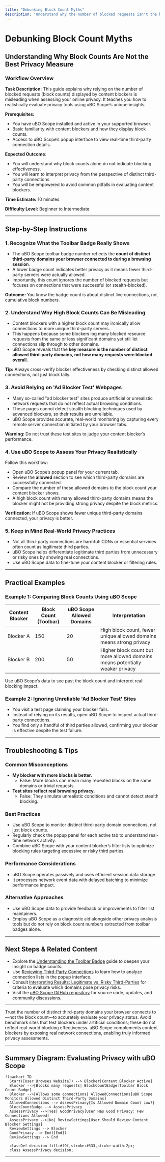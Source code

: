 ```yaml
---
title: "Debunking Block Count Myths"
description: "Understand why the number of blocked requests isn't the best measure of privacy. Guides users on evaluating privacy tools realistically, informed by uBO Scope’s unique insights."
---
```


# Debunking Block Count Myths

## Understanding Why Block Counts Are Not the Best Privacy Measure

### Workflow Overview

**Task Description:**
This guide explains why relying on the number of blocked requests (block counts) displayed by content blockers is misleading when assessing your online privacy. It teaches you how to realistically evaluate privacy tools using uBO Scope’s unique insights.

**Prerequisites:**
- You have uBO Scope installed and active in your supported browser.
- Basic familiarity with content blockers and how they display block counts.
- Access to uBO Scope’s popup interface to view real-time third-party connection details.

**Expected Outcome:**
- You will understand why block counts alone do not indicate blocking effectiveness.
- You will learn to interpret privacy from the perspective of distinct third-party connections.
- You will be empowered to avoid common pitfalls in evaluating content blockers.

**Time Estimate:** 10 minutes

**Difficulty Level:** Beginner to Intermediate

---

## Step-by-Step Instructions

### 1. Recognize What the Toolbar Badge Really Shows

- The uBO Scope toolbar badge number reflects the **count of distinct third-party domains your browser connected to during a browsing session**.
- A lower badge count indicates better privacy as it means fewer third-party servers were actually allowed.
- Importantly, this count ignores the number of blocked requests but focuses on connections that were successful (or stealth-blocked).

**Outcome:** You know the badge count is about distinct live connections, not cumulative block numbers.

### 2. Understand Why High Block Counts Can Be Misleading

- Content blockers with a higher block count may ironically allow connections to more unique third-party servers.
- This happens because some blockers log many blocked resource requests from the same or less significant domains yet still let connections slip through to other domains.
- uBO Scope reveals that the **key measure is the number of distinct allowed third-party domains, not how many requests were blocked overall**.

**Tip:** Always cross-verify blocker effectiveness by checking distinct allowed connections, not just block tally.

### 3. Avoid Relying on 'Ad Blocker Test' Webpages

- Many so-called "ad blocker test" sites produce artificial or unrealistic network requests that do not reflect actual browsing conditions.
- These pages cannot detect stealth blocking techniques used by advanced blockers, so their results are unreliable.
- uBO Scope provides accurate, real-world monitoring by capturing every remote server connection initiated by your browser tabs.

**Warning:** Do not trust these test sites to judge your content blocker’s performance.

### 4. Use uBO Scope to Assess Your Privacy Realistically

Follow this workflow:

- Open uBO Scope’s popup panel for your current tab.
- Review the **allowed** section to see which third-party domains are successfully connected.
- Compare the number of these allowed domains to the block count your content blocker shows.
- A high block count with many allowed third-party domains means the blocker might not be providing strong privacy despite the block metrics.

**Verification:** If uBO Scope shows fewer unique third-party domains connected, your privacy is better.

### 5. Keep in Mind Real-World Privacy Practices

- Not all third-party connections are harmful: CDNs or essential services often count as legitimate third parties.
- uBO Scope helps differentiate legitimate third parties from unnecessary or risky ones by showing real connections.
- Use uBO Scope data to fine-tune your content blocker or filtering rules.

---

## Practical Examples

### Example 1: Comparing Block Counts Using uBO Scope

| Content Blocker | Block Count (Toolbar) | uBO Scope Allowed Domains | Interpretation |
|-----------------|----------------------|---------------------------|----------------|
| Blocker A       | 150                  | 20                        | High block count, fewer unique allowed domains means strong privacy |
| Blocker B       | 200                  | 50                        | Higher block count but more allowed domains means potentially weaker privacy |

Use uBO Scope’s data to see past the block count and interpret real blocking impact.

### Example 2: Ignoring Unreliable 'Ad Blocker Test' Sites

- You visit a test page claiming your blocker fails.
- Instead of relying on its results, open uBO Scope to inspect actual third-party connections.
- You find only a handful of third parties allowed, confirming your blocker is effective despite the test failure.

---

## Troubleshooting & Tips

### Common Misconceptions

- **My blocker with more blocks is better.**
  - False: More blocks can mean many repeated blocks on the same domains or trivial requests.
- **Test sites reflect real browsing privacy.**
  - False: They simulate unrealistic conditions and cannot detect stealth blocking.

### Best Practices

- Use uBO Scope to monitor distinct third-party domain connections, not just block counts.
- Regularly check the popup panel for each active tab to understand real-time network activity.
- Combine uBO Scope with your content blocker’s filter lists to optimize blocking rules targeting excessive or risky third parties.

### Performance Considerations

- uBO Scope operates passively and uses efficient session data storage.
- It processes network event data with delayed batching to minimize performance impact.

### Alternative Approaches

- Use uBO Scope data to provide feedback or improvements to filter list maintainers.
- Employ uBO Scope as a diagnostic aid alongside other privacy analysis tools but do not rely on block count numbers extracted from toolbar badges alone.

---

## Next Steps & Related Content

- Explore the [Understanding the Toolbar Badge](https://example.com/guides/getting-started-workflows/understanding-badge-count) guide to deepen your insight on badge counts.
- Use [Reviewing Third-Party Connections](https://example.com/guides/getting-started-workflows/reviewing-domain-connections) to learn how to analyze connection lists in the popup interface.
- Consult [Interpreting Results: Legitimate vs. Risky Third-Parties](https://example.com/guides/applied-scenarios-best-practices/interpreting-results-legitimate-vs-risky) for criteria to evaluate which domains pose privacy risks.
- Visit the [uBO Scope GitHub repository](https://github.com/gorhill/uBO-Scope) for source code, updates, and community discussions.

---

<Tip>
Trust the number of distinct third-party domains your browser connects to—not the block count—to accurately evaluate your privacy status.
</Tip>

<Warning>
Avoid benchmark sites that test blockers under artificial conditions; these do not reflect real-world blocking effectiveness.
</Warning>

<Info>
uBO Scope complements content blockers by exposing real network connections, enabling truly informed privacy assessments.
</Info>

---

## Summary Diagram: Evaluating Privacy with uBO Scope

```mermaid
flowchart TD
  Start([User Browses Website]) --> Blocker[Content Blocker Active]
  Blocker -->|Blocks many requests| BlockCountBadge[Toolbar Block Count Badge]
  Blocker -->|Allows some connections| AllowedConnections[uBO Scope Monitors Allowed Distinct Third-Party Domains]
  AllowedConnections --> AssessPrivacy{Is Allowed Domain Count Low?}
  BlockCountBadge --> AssessPrivacy
  AssessPrivacy -->|Yes| GoodPrivacy[User Has Good Privacy: Few Connections Allowed]
  AssessPrivacy -->|No| ReviewSettings[User Should Review Content Blocker Settings]
  ReviewSettings --> Blocker
  GoodPrivacy --> End([End])
  ReviewSettings --> End

  classDef decision fill:#f9f,stroke:#333,stroke-width:2px;
  class AssessPrivacy decision;
```

---